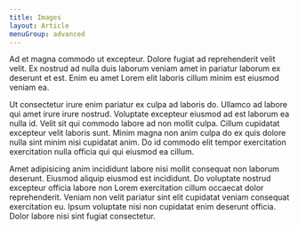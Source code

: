 ```yaml
---
title: Images
layout: Article
menuGroup: advanced
---
```


Ad et magna commodo ut excepteur. Dolore fugiat ad reprehenderit velit velit. Ex nostrud ad nulla duis laborum veniam amet in pariatur laborum ex deserunt et est. Enim eu amet Lorem elit laboris cillum minim est eiusmod veniam ea.

Ut consectetur irure enim pariatur ex culpa ad laboris do. Ullamco ad labore qui amet irure irure nostrud. Voluptate excepteur eiusmod ad est laborum ea nulla id. Velit sit qui commodo labore ad non mollit culpa. Cillum cupidatat excepteur velit laboris sunt. Minim magna non anim culpa do ex quis dolore nulla sint minim nisi cupidatat anim. Do id commodo elit tempor exercitation exercitation nulla officia qui qui eiusmod ea cillum.

Amet adipisicing anim incididunt labore nisi mollit consequat non laborum deserunt. Eiusmod aliquip eiusmod est incididunt. Do voluptate nostrud excepteur officia labore non Lorem exercitation cillum occaecat dolor reprehenderit. Veniam non velit pariatur sint elit cupidatat veniam consequat exercitation eu. Ipsum voluptate nisi non cupidatat enim deserunt officia. Dolor labore nisi sint fugiat consectetur.
